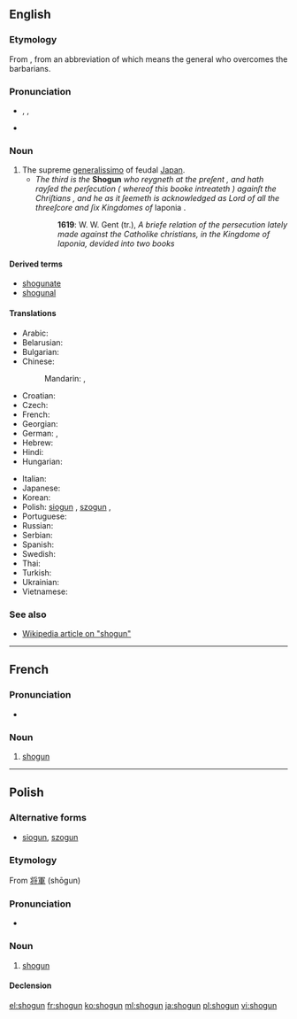{{also|shōgun}}
==English==
{{wikipedia}}

===Etymology===
From {{etyl|ja}} {{term|lang=ja|sc=Jpan|将軍|tr=shōgun}}, from an abbreviation of {{term|lang=ja|sc=Jpan|征夷大将軍|tr=Seii Taishogun}} which means the general who overcomes the barbarians.

===Pronunciation===
* {{enPR|shō'gŭn}}, {{IPA|/ˈʃəʊɡʌn/}}, {{X-SAMPA|/"S@UgVn/}}
* {{rhymes|əʊɡən}}

===Noun===
{{en-noun}}

# The supreme [[generalissimo]] of feudal [[Japan]].
#* ''The third is the'' '''Shogun''' ''who reygneth at the preſent , and hath rayſed the perſecution ( whereof this booke intreateth ) againſt the Chriſtians , and he as it ſeemeth is acknowledged as Lord of all the threeſcore and ſix Kingdomes of'' Iaponia .
#*: '''1619''': W. W. Gent (tr.), ''A briefe relation of the persecution lately made against the Catholike christians, in the Kingdome of Iaponia, devided into two books''

====Derived terms====
* [[shogunate]]
* [[shogunal]]

====Translations====
{{trans-top|shogun}}
* Arabic: {{t|ar|شوغون|tr=shūghūn}}
* Belarusian: {{t|be|сёгун |m|tr=sjóhun|xs=Belarusian}}
* Bulgarian: {{t|bg|шогун|m|tr=šogun}}
* Chinese:
*: Mandarin: {{t-|cmn|將軍|sc=Hani}},  {{t-|cmn|将军|tr=jiāngjūn|sc=Hani}}
* Croatian: {{t|hr|šogun|m}}
* Czech: {{t|cs|šógun|m}}
* French: {{t|fr|shogun |m}}
* Georgian: {{t|ka|სიოგუნი|sc=Geor|xs=Georgian}}
* German: {{t|de|Shōgun|m}},  {{t-|de|Shogun|m}}
* Hebrew: {{t|he|שוגון}}
* Hindi: {{t|hi|शोगुन|xs=Hindi}}
* Hungarian: {{t-|hu|sógun}}
{{trans-mid}}
* Italian: {{t-|it|shōgun|m}}
* Japanese: {{t+|ja|将軍|tr=しょうぐん, shōgun}}
* Korean: {{t|ko|쇼군|sc=Hang}}
* Polish: [[siogun]] {{m}}, [[szogun]] {{m}}, {{t|pl|shogun|m}}
* Portuguese: {{t|pt|xogum|m}}
* Russian: {{t|ru|сёгун|m|tr=sjógun, sjogún}}
* Serbian: {{t|sr|шогун|m|tr=šogun|sc=Cyrl}}
* Spanish: {{t-|es|shōgun|m}}
* Swedish: {{t-|sv|shogun}}
* Thai: {{t|th|โชกุน}}
* Turkish: {{t|tr|şogun}}
* Ukrainian: {{t|uk|сьоґун|m|tr=s'ógun, s'ogún|xs=Ukrainian}}
* Vietnamese: {{t-|vi|shōgun|xs=Vietnamese}}
{{trans-bottom}}

===See also===
* [[w:Shogun|Wikipedia article on "shogun"]]

----

==French==
{{wikipedia|lang=fr}}

===Pronunciation===
* {{IPA|/ʃɔɡun/|lang=fr}}

===Noun===
{{fr-noun|m}}

# [[#English|shogun]]

----

==Polish==

===Alternative forms===
* [[siogun]], [[szogun]]

===Etymology===
From {{etyl|ja|pl}} [[将軍]] (shōgun)

===Pronunciation===
* {{IPA|/ˈɕɔɡun̪/|lang=pl}}

===Noun===
{{head|pl|noun|g=m}}

# [[#English|shogun]]

====Declension====
{{pl-decl-noun
|shogun|shoguni/shogunowie
|shoguna|shogunów
|shogunowi|shogunom
|shoguna|shoguni/shogunowie
|shogunem|shogunami
|shogunie|shogunach
|shogunie|shoguni/shogunowie
}}

[[el:shogun]]
[[fr:shogun]]
[[ko:shogun]]
[[ml:shogun]]
[[ja:shogun]]
[[pl:shogun]]
[[vi:shogun]]